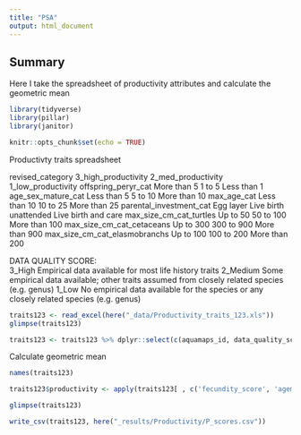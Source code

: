 ```yaml
---
title: "PSA"
output: html_document
---
```


## Summary 

Here I take the spreadsheet of productivity attributes and calculate the geometric mean

```r

library(tidyverse)
library(pillar)
library(janitor)

knitr::opts_chunk$set(echo = TRUE)
```

Productivty traits spreadsheet

revised_category	              3_high_productivity	2_med_productivity	    1_low_productivity
offspring_peryr_cat	            More than 5	        1 to 5	                Less than 1
age_sex_mature_cat	            Less than 5	        5 to 10           	    More than 10
max_age_cat               	    Less than 10	      10 to 25	              More than 25
parental_investment_cat   	    Egg layer	          Live birth unattended	  Live birth and care
max_size_cm_cat_turtles	        Up to 50	          50 to 100	              More than 100
max_size_cm_cat_cetaceans	      Up to 300	          300 to 900	            More than 900
max_size_cm_cat_elasmobranchs	  Up to 100	          100 to 200	            More than 200
			
DATA QUALITY SCORE:	                             
3_High	     Empirical data available for most life history traits
2_Medium	   Some empirical data available; other traits assumed from closely related species (e.g. genus)
1_Low        No empirical data available for the species or any closely related species (e.g. genus)

```r

traits123 <- read_excel(here("_data/Productivity_traits_123.xls"))
glimpse(traits123)

traits123 <- traits123 %>% dplyr::select(c(aquamaps_id, data_quality_score:size_bytaxa_score))

```

Calculate geometric mean

```r
names(traits123)

traits123$productivity <- apply(traits123[ , c('fecundity_score', 'agemature_score', 'agemax_score', 'parental_invest_score', 'size_bytaxa_score')], 1, function(x) exp(mean(log(x))))  # 1 means apply by row

glimpse(traits123)

write_csv(traits123, here("_results/Productivity/P_scores.csv"))
          
```

